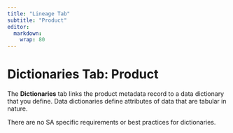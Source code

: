 ```yaml
---
title: "Lineage Tab"
subtitle: "Product"
editor: 
  markdown: 
    wrap: 80
---
```


# Dictionaries Tab: Product

The **Dictionaries** tab links the product metadata record to a data dictionary
that you define. Data dictionaries define attributes of data that are tabular in
nature.

There are no SA specific requirements or best practices for dictionaries.
